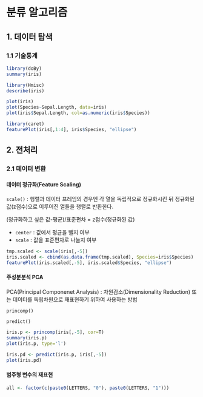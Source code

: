 분류 알고리즘
=====================================================

## 1. 데이터 탐색

### 1.1 기술통계

```r
library(doBy)
summary(iris)

library(Hmisc)
describe(iris)
```

```r
plot(iris)
plot(Species~Sepal.Length, data=iris)
plot(iris$Sepal.Length, col=as.numeric(iris$Species))
```

```r
library(caret)
featurePlot(iris[,1:4], iris$Species, "ellipse")
```

## 2. 전처리

### 2.1 데이터 변환

#### 데이터 정규화(Feature Scaling)

`scale()` : 행렬과 데이터 프레임의 경우엔 각 열을 독립적으로 정규화시킨 뒤 정규화된 값(z점수)으로 이루어진 
열들을 행렬로 반환한다. 

(정규화하고 싶은 값-평균)/표준편차 = z점수(정규화된 값) 

+ `center` : 값에서 평균을 뺄지 여부
+ `scale` : 값을 표준편차로 나눌지 여부

```r
tmp.scaled <- scale(iris[,-5])
iris.scaled <- cbind(as.data.frame(tmp.scaled), Species=iris$Species)
featurePlot(iris.scaled[,-5], iris.scaled$Species, "ellipse")
```

#### 주성분분석 PCA

PCA(Principal Componenet Analysis) : 차원감소(Dimensionality Reduction) 또는 데이터를 독립차원으로 재표현하기 위하여 사용하는 방법

`princomp()`

`predict()`

```r
iris.p <- princomp(iris[,-5], cor=T)
summary(iris.p)
plot(iris.p, type='l')

iris.pd <- predict(iris.p, iris[,-5])
plot(iris.pd)
```

#### 범주형 변수의 재표현

```r
all <- factor(c(paste0(LETTERS, "0"), paste0(LETTERS, "1")))



```

